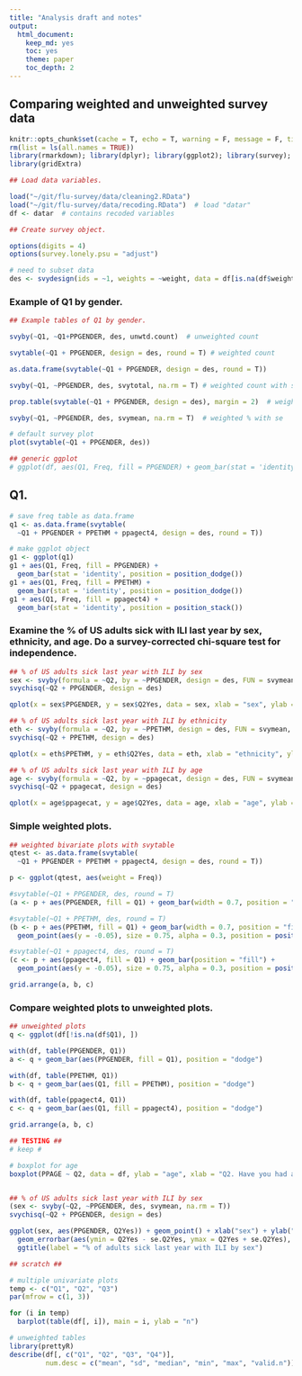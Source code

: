 ```yaml
---
title: "Analysis draft and notes"
output: 
  html_document:
    keep_md: yes
    toc: yes
    theme: paper
    toc_depth: 2
---
```


## Comparing weighted and unweighted survey data

```r
knitr::opts_chunk$set(cache = T, echo = T, warning = F, message = F, tidy = F, size = "small")
rm(list = ls(all.names = TRUE))
library(rmarkdown); library(dplyr); library(ggplot2); library(survey);
library(gridExtra)
```

```r
## Load data variables.

load("~/git/flu-survey/data/cleaning2.RData")
load("~/git/flu-survey/data/recoding.RData")  # load "datar"
df <- datar  # contains recoded variables
```

```r
## Create survey object.

options(digits = 4)
options(survey.lonely.psu = "adjust")

# need to subset data
des <- svydesign(ids = ~1, weights = ~weight, data = df[is.na(df$weight) == F, ])
```

### Example of Q1 by gender.

```r
## Example tables of Q1 by gender.

svyby(~Q1, ~Q1+PPGENDER, des, unwtd.count)  # unweighted count

svytable(~Q1 + PPGENDER, design = des, round = T) # weighted count

as.data.frame(svytable(~Q1 + PPGENDER, design = des, round = T))

svyby(~Q1, ~PPGENDER, des, svytotal, na.rm = T) # weighted count with se

prop.table(svytable(~Q1 + PPGENDER, design = des), margin = 2)  # weighted %

svyby(~Q1, ~PPGENDER, des, svymean, na.rm = T)  # weighted % with se

# default survey plot
plot(svytable(~Q1 + PPGENDER, des))

## generic ggplot
# ggplot(df, aes(Q1, Freq, fill = PPGENDER) + geom_bar(stat = 'identity', position = position_dodge())
```

## Q1.

```r
# save freq table as data.frame
q1 <- as.data.frame(svytable(
  ~Q1 + PPGENDER + PPETHM + ppagect4, design = des, round = T))

# make ggplot object
g1 <- ggplot(q1)
g1 + aes(Q1, Freq, fill = PPGENDER) + 
  geom_bar(stat = 'identity', position = position_dodge())
g1 + aes(Q1, Freq, fill = PPETHM) + 
  geom_bar(stat = 'identity', position = position_dodge())
g1 + aes(Q1, Freq, fill = ppagect4) + 
  geom_bar(stat = 'identity', position = position_stack())
```

### Examine the % of US adults sick with ILI last year by sex, ethnicity, and age. Do a survey-corrected chi-square test for independence.

```r
## % of US adults sick last year with ILI by sex
sex <- svyby(formula = ~Q2, by = ~PPGENDER, design = des, FUN = svymean, na.rm = T)
svychisq(~Q2 + PPGENDER, design = des)

qplot(x = sex$PPGENDER, y = sex$Q2Yes, data = sex, xlab = "sex", ylab = "% sick") + geom_errorbar(aes(x = PPGENDER, ymin = Q2Yes - se.Q2Yes, ymax = Q2Yes + se.Q2Yes), width = .25) + ggtitle(label = "% of adults sick last year with ILI by sex")

## % of US adults sick last year with ILI by ethnicity
eth <- svyby(formula = ~Q2, by = ~PPETHM, design = des, FUN = svymean, na.rm = T)
svychisq(~Q2 + PPETHM, design = des)

qplot(x = eth$PPETHM, y = eth$Q2Yes, data = eth, xlab = "ethnicity", ylab = "% sick") + geom_errorbar(aes(x = PPETHM, ymin = Q2Yes - se.Q2Yes, ymax = Q2Yes + se.Q2Yes), width = .25) + ggtitle(label = "% of adults sick last year with ILI by ethnicity")

## % of US adults sick last year with ILI by age
age <- svyby(formula = ~Q2, by = ~ppagecat, design = des, FUN = svymean, na.rm = T)
svychisq(~Q2 + ppagecat, design = des)

qplot(x = age$ppagecat, y = age$Q2Yes, data = age, xlab = "age", ylab = "% sick") + geom_errorbar(aes(x = ppagecat, ymin = Q2Yes - se.Q2Yes, ymax = Q2Yes + se.Q2Yes), width = .25) + ggtitle(label = "% of adults sick last year with ILI by age")
```

### Simple weighted plots.

```r
## weighted bivariate plots with svytable
qtest <- as.data.frame(svytable(
  ~Q1 + PPGENDER + PPETHM + ppagect4, design = des, round = T))

p <- ggplot(qtest, aes(weight = Freq))

#svytable(~Q1 + PPGENDER, des, round = T)
(a <- p + aes(PPGENDER, fill = Q1) + geom_bar(width = 0.7, position = "fill"))

#svytable(~Q1 + PPETHM, des, round = T)
(b <- p + aes(PPETHM, fill = Q1) + geom_bar(width = 0.7, position = "fill") +
  geom_point(aes(y = -0.05), size = 0.75, alpha = 0.3, position = position_jitter(h = 0.01)))

#svytable(~Q1 + ppagect4, des, round = T)
(c <- p + aes(ppagect4, fill = Q1) + geom_bar(position = "fill") +
  geom_point(aes(y = -0.05), size = 0.75, alpha = 0.3, position = position_jitter(h = 0.01)))

grid.arrange(a, b, c)
```

### Compare weighted plots to unweighted plots.

```r
## unweighted plots
q <- ggplot(df[!is.na(df$Q1), ])

with(df, table(PPGENDER, Q1))
a <- q + geom_bar(aes(PPGENDER, fill = Q1), position = "dodge")

with(df, table(PPETHM, Q1))
b <- q + geom_bar(aes(Q1, fill = PPETHM), position = "dodge")

with(df, table(ppagect4, Q1))
c <- q + geom_bar(aes(Q1, fill = ppagect4), position = "dodge")

grid.arrange(a, b, c)
```


```r
## TESTING ##
# keep #

# boxplot for age
boxplot(PPAGE ~ Q2, data = df, ylab = "age", xlab = "Q2. Have you had an illness with ILI symptoms since August 2015?", main = "Boxplot of age of sick adults")


## % of US adults sick last year with ILI by sex
(sex <- svyby(~Q2, ~PPGENDER, des, svymean, na.rm = T))
svychisq(~Q2 + PPGENDER, design = des)

ggplot(sex, aes(PPGENDER, Q2Yes)) + geom_point() + xlab("sex") + ylab("% sick") +
  geom_errorbar(aes(ymin = Q2Yes - se.Q2Yes, ymax = Q2Yes + se.Q2Yes), width = .25) +
  ggtitle(label = "% of adults sick last year with ILI by sex") 
```

```r
## scratch ##

# multiple univariate plots
temp <- c("Q1", "Q2", "Q3")
par(mfrow = c(1, 3))

for (i in temp)
  barplot(table(df[, i]), main = i, ylab = "n")
```

```r
# unweighted tables
library(prettyR)
describe(df[, c("Q1", "Q2", "Q3", "Q4")],
         num.desc = c("mean", "sd", "median", "min", "max", "valid.n"))
```

